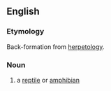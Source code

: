 ==English==
===Etymology===
Back-formation from [[herpetology]].
===Noun===
{{en-noun}}
#{{colloquial}} a [[reptile]] or [[amphibian]]
